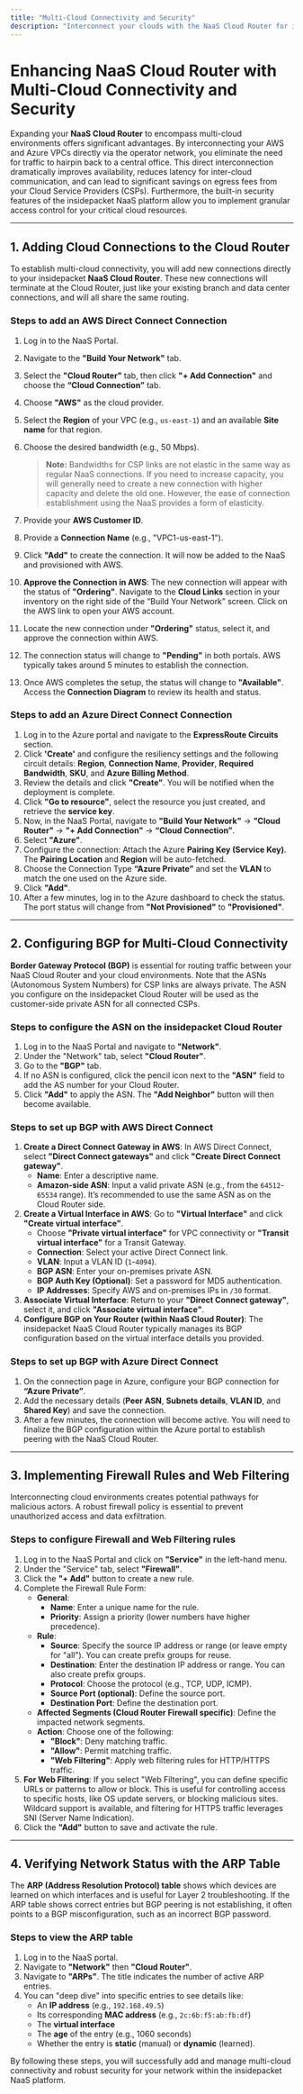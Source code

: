 ```yaml
---
title: "Multi-Cloud Connectivity and Security"
description: "Interconnect your clouds with the NaaS Cloud Router for improved performance, security, and cost savings.  "
---
```


# Enhancing NaaS Cloud Router with Multi-Cloud Connectivity and Security

Expanding your **NaaS Cloud Router** to encompass multi-cloud environments offers significant advantages. By interconnecting your AWS and Azure VPCs directly via the operator network, you eliminate the need for traffic to hairpin back to a central office. This direct interconnection dramatically improves availability, reduces latency for inter-cloud communication, and can lead to significant savings on egress fees from your Cloud Service Providers (CSPs). Furthermore, the built-in security features of the insidepacket NaaS platform allow you to implement granular access control for your critical cloud resources.

---

## 1. Adding Cloud Connections to the Cloud Router

To establish multi-cloud connectivity, you will add new connections directly to your insidepacket **NaaS Cloud Router**. These new connections will terminate at the Cloud Router, just like your existing branch and data center connections, and will all share the same routing.

### Steps to add an AWS Direct Connect Connection

 1. Log in to the NaaS Portal.
 2. Navigate to the **"Build Your Network"** tab.
 3. Select the **"Cloud Router"** tab, then click **"\+ Add Connection"** and choose the **“Cloud Connection”** tab.
 4. Choose **"AWS"** as the cloud provider.
 5. Select the **Region** of your VPC (e.g., `us-east-1`) and an available **Site name** for that region.
 6. Choose the desired bandwidth (e.g., 50 Mbps).

    > **Note:** Bandwidths for CSP links are not elastic in the same way as regular NaaS connections. If you need to increase capacity, you will generally need to create a new connection with higher capacity and delete the old one. However, the ease of connection establishment using the NaaS provides a form of elasticity.
 7. Provide your **AWS Customer ID**.
 8. Provide a **Connection Name** (e.g., "VPC1-us-east-1").
 9. Click **"Add"** to create the connection. It will now be added to the NaaS and provisioned with AWS.
10. **Approve the Connection in AWS**: The new connection will appear with the status of **"Ordering"**. Navigate to the **Cloud Links** section in your inventory on the right side of the “Build Your Network” screen. Click on the AWS link to open your AWS account.
11. Locate the new connection under **"Ordering"** status, select it, and approve the connection within AWS.
12. The connection status will change to **"Pending"** in both portals. AWS typically takes around 5 minutes to establish the connection.
13. Once AWS completes the setup, the status will change to **"Available"**. Access the **Connection Diagram** to review its health and status.

### Steps to add an Azure Direct Connect Connection

 1. Log in to the Azure portal and navigate to the **ExpressRoute Circuits** section.
 2. Click **'Create'** and configure the resiliency settings and the following circuit details: **Region**, **Connection Name**, **Provider**, **Required Bandwidth**, **SKU**, and **Azure Billing Method**.
 3. Review the details and click **"Create"**. You will be notified when the deployment is complete.
 4. Click **"Go to resource"**, select the resource you just created, and retrieve the **service key**.
 5. Now, in the NaaS Portal, navigate to **"Build Your Network"** -\> **"Cloud Router"** -\> **"\+ Add Connection"** -\> **“Cloud Connection”**.
 6. Select **"Azure"**.
 7. Configure the connection: Attach the Azure **Pairing Key (Service Key)**. The **Pairing Location** and **Region** will be auto-fetched.
 8. Choose the Connection Type **“Azure Private”** and set the **VLAN** to match the one used on the Azure side.
 9. Click **"Add"**.
10. After a few minutes, log in to the Azure dashboard to check the status. The port status will change from **"Not Provisioned"** to **"Provisioned"**.

---

## 2. Configuring BGP for Multi-Cloud Connectivity

**Border Gateway Protocol (BGP)** is essential for routing traffic between your NaaS Cloud Router and your cloud environments. Note that the ASNs (Autonomous System Numbers) for CSP links are always private. The ASN you configure on the insidepacket Cloud Router will be used as the customer-side private ASN for all connected CSPs.

### Steps to configure the ASN on the insidepacket Cloud Router

1. Log in to the NaaS Portal and navigate to **"Network"**.
2. Under the "Network" tab, select **"Cloud Router"**.
3. Go to the **"BGP"** tab.
4. If no ASN is configured, click the pencil icon next to the **"ASN"** field to add the AS number for your Cloud Router.
5. Click **"Add"** to apply the ASN. The **"Add Neighbor"** button will then become available.

### Steps to set up BGP with AWS Direct Connect

1. **Create a Direct Connect Gateway in AWS**: In AWS Direct Connect, select **"Direct Connect gateways"** and click **"Create Direct Connect gateway"**.
   - **Name**: Enter a descriptive name.
   - **Amazon-side ASN**: Input a valid private ASN (e.g., from the `64512`-`65534` range). It’s recommended to use the same ASN as on the Cloud Router side.
2. **Create a Virtual Interface in AWS**: Go to **"Virtual Interface"** and click **"Create virtual interface"**.
   - Choose **"Private virtual interface"** for VPC connectivity or **"Transit virtual interface"** for a Transit Gateway.
   - **Connection**: Select your active Direct Connect link.
   - **VLAN**: Input a VLAN ID (`1`-`4094`).
   - **BGP ASN**: Enter your on-premises private ASN.
   - **BGP Auth Key (Optional)**: Set a password for MD5 authentication.
   - **IP Addresses**: Specify AWS and on-premises IPs in `/30` format.
3. **Associate Virtual Interface**: Return to your **"Direct Connect gateway"**, select it, and click **"Associate virtual interface"**.
4. **Configure BGP on Your Router (within NaaS Cloud Router)**: The insidepacket NaaS Cloud Router typically manages its BGP configuration based on the virtual interface details you provided.

### Steps to set up BGP with Azure Direct Connect

1. On the connection page in Azure, configure your BGP connection for **“Azure Private”**.
2. Add the necessary details (**Peer ASN**, **Subnets details**, **VLAN ID**, and **Shared Key**) and save the connection.
3. After a few minutes, the connection will become active. You will need to finalize the BGP configuration within the Azure portal to establish peering with the NaaS Cloud Router.

---

## 3. Implementing Firewall Rules and Web Filtering

Interconnecting cloud environments creates potential pathways for malicious actors. A robust firewall policy is essential to prevent unauthorized access and data exfiltration.

### Steps to configure Firewall and Web Filtering rules

1. Log in to the NaaS Portal and click on **"Service"** in the left-hand menu.
2. Under the "Service" tab, select **"Firewall"**.
3. Click the **"\+ Add"** button to create a new rule.
4. Complete the Firewall Rule Form:
   - **General**:
     - **Name**: Enter a unique name for the rule.
     - **Priority**: Assign a priority (lower numbers have higher precedence).
   - **Rule**:
     - **Source**: Specify the source IP address or range (or leave empty for "all"). You can create prefix groups for reuse.
     - **Destination**: Enter the destination IP address or range. You can also create prefix groups.
     - **Protocol**: Choose the protocol (e.g., TCP, UDP, ICMP).
     - **Source Port (optional)**: Define the source port.
     - **Destination Port**: Define the destination port.
   - **Affected Segments (Cloud Router Firewall specific)**: Define the impacted network segments.
   - **Action**: Choose one of the following:
     - **"Block"**: Deny matching traffic.
     - **"Allow"**: Permit matching traffic.
     - **"Web Filtering"**: Apply web filtering rules for HTTP/HTTPS traffic.
5. **For Web Filtering**: If you select "Web Filtering", you can define specific URLs or patterns to allow or block. This is useful for controlling access to specific hosts, like OS update servers, or blocking malicious sites. Wildcard support is available, and filtering for HTTPS traffic leverages SNI (Server Name Indication).
6. Click the **"Add"** button to save and activate the rule.

---

## 4. Verifying Network Status with the ARP Table

The **ARP (Address Resolution Protocol) table** shows which devices are learned on which interfaces and is useful for Layer 2 troubleshooting. If the ARP table shows correct entries but BGP peering is not establishing, it often points to a BGP misconfiguration, such as an incorrect BGP password.

### Steps to view the ARP table

1. Log in to the NaaS portal.
2. Navigate to **"Network"** then **"Cloud Router"**.
3. Navigate to **"ARPs"**. The title indicates the number of active ARP entries.
4. You can "deep dive" into specific entries to see details like:
   - An **IP address** (e.g., `192.168.49.5`)
   - Its corresponding **MAC address** (e.g., `2c:6b:f5:ab:fb:df`)
   - The **virtual interface**
   - The **age** of the entry (e.g., 1060 seconds)
   - Whether the entry is **static** (manual) or **dynamic** (learned).

By following these steps, you will successfully add and manage multi-cloud connectivity and robust security for your network within the insidepacket NaaS platform.